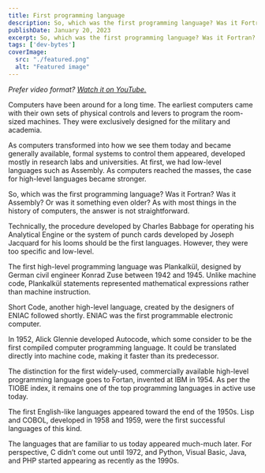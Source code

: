 ```yaml
---
title: First programming language
description: So, which was the first programming language? Was it Fortran? Was it Assembly? Or was it something even older? As with most things in the history of computers, the answer is not straightforward.
publishDate: January 20, 2023
excerpt: So, which was the first programming language? Was it Fortran? Was it Assembly? Or was it something even older? As with most things in the history of computers, the answer is not straightforward.
tags: ['dev-bytes']
coverImage:
  src: "./featured.png"
  alt: "Featured image"
---
```


*Prefer video format? [Watch it on YouTube.](https://youtu.be/pXfs2YQpAdk)*

Computers have been around for a long time. The earliest computers came with their own sets of physical controls and levers to program the room-sized machines. They were exclusively designed for the military and academia.

As computers transformed into how we see them today and became generally available, formal systems to control them appeared, developed mostly in research labs and universities. At first, we had low-level languages such as Assembly. As computers reached the masses, the case for high-level languages became stronger.

So, which was the first programming language? Was it Fortran? Was it Assembly? Or was it something even older? As with most things in the history of computers, the answer is not straightforward.

Technically, the procedure developed by Charles Babbage for operating his Analytical Engine or the system of punch cards developed by Joseph Jacquard for his looms should be the first languages. However, they were too specific and low-level.

The first high-level programming language was Plankalkül, designed by German civil engineer Konrad Zuse between 1942 and 1945. Unlike machine code, Plankalkül statements represented mathematical expressions rather than machine instruction.

Short Code, another high-level language, created by the designers of ENIAC followed shortly. ENIAC was the first programmable electronic computer.

In 1952, Alick Glennie developed Autocode, which some consider to be the first compiled computer programming language. It could be translated directly into machine code, making it faster than its predecessor.

The distinction for the first widely-used, commercially available high-level programming language goes to Fortan, invented at IBM in 1954. As per the TIOBE index, it remains one of the top programming languages in active use today.

The first English-like languages appeared toward the end of the 1950s. Lisp and COBOL, developed in 1958 and 1959, were the first successful languages of this kind.

The languages that are familiar to us today appeared much-much later. For perspective, C didn’t come out until 1972, and Python, Visual Basic, Java, and PHP started appearing as recently as the 1990s.

<YTEmbed videoId="pXfs2YQpAdk" />